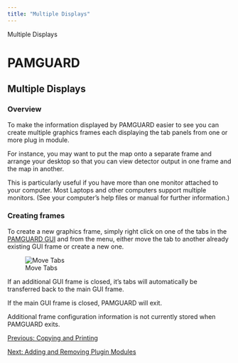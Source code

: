 ```yaml
---
title: "Multiple Displays"
---
```

 Multiple Displays  

PAMGUARD
========

Multiple Displays
-----------------

  

### Overview

To make the information displayed by PAMGUARD easier to see you can create multiple graphics frames each displaying the tab panels from one or more plug in module.

For instance, you may want to put the map onto a separate frame and arrange your desktop so that you can view detector output in one frame and the map in another.

This is particularly useful if you have more than one monitor attached to your computer. Most Laptops and other computers support multiple monitors. (See your computer's help files or manual for further information.)

### Creating frames

To create a new graphics frame, simply right click on one of the tabs in the [PAMGUARD GUI](guiOverview.html) and from the menu, either move the tab to another already existing GUI frame or create a new one.

![Move Tabs](images/MoveTabs.png)

If an additional GUI frame is closed, it's tabs will automatically be transferred back to the main GUI frame.

If the main GUI frame is closed, PAMGUARD will exit.

Additional frame configuration information is not currently stored when PAMGUARD exits.  
  

[Previous: Copying and Printing](CopyingPrinting.html)

[Next: Adding and Removing Plugin Modules](addingRemovingPlugins.html)